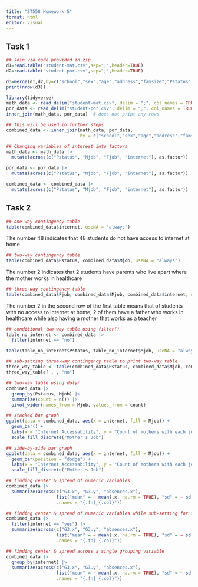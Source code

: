 ```yaml
---
title: "ST558 Homework 5"
format: html
editor: visual
---
```


## Task 1
```r
## Join via code provided in zip
d1=read.table("student-mat.csv",sep=";",header=TRUE)
d2=read.table("student-por.csv",sep=";",header=TRUE)

d3=merge(d1,d2,by=c("school","sex","age","address","famsize","Pstatus","Medu","Fedu","Mjob","Fjob","reason","nursery","internet"))
print(nrow(d3))
```

```r
library(tidyverse)
math_data <- read_delim("student-mat.csv", delim = ";", col_names = TRUE)
por_data <- read_delim("student-por.csv", delim = ";", col_names = TRUE)
inner_join(math_data, por_data)  # does not print any rows
```

```r
## This will be used in further steps
combined_data <- inner_join(math_data, por_data, 
                            by = c("school","sex","age","address","famsize","Pstatus","Medu","Fedu","Mjob","Fjob","reason", "guardian", "traveltime", "studytime", "failures", "schoolsup", "famsup", "activities", "nursery", "higher", "internet", "romantic", "famrel", "freetime", "goout", "Dalc", "Walc", "health"))
```

```r
## Changing variables of interest into factors
math_data <- math_data |>
  mutate(across(c("Pstatus", "Mjob", "Fjob", "internet"), as.factor))

por_data <- por_data |>
  mutate(across(c("Pstatus", "Mjob", "Fjob", "internet"), as.factor))

combined_data <- combined_data |>
  mutate(across(c("Pstatus", "Mjob", "Fjob", "internet"), as.factor))
```

## Task 2
```r
## one-way contingency table
table(combined_data$internet, useNA = "always")
```
The number 48 indicates that 48 students do not have access to internet at home
```r
## two-way contingency table
table(combined_data$Pstatus, combined_data$Mjob, useNA = "always")
```
The number 2 indicates that 2 students have parents who live apart where the mother works in healthcare
```r
## three-way contingency table
table(combined_data$Fjob, combined_data$Mjob, combined_data$internet, useNA = "always")
```
The number 2 in the second row of the first table means that of students with no access to internet at home, 2 of them have a father who works in healthcare while also having a mother that works as a teacher

```r
## conditional two-way table using filter()
table_no_internet <- combined_data |>
  filter(internet == "no")

table(table_no_internet$Pstatus, table_no_internet$Mjob, useNA = "always")
```

```r
## sub-setting three-way contingency table to print two-way table
three_way_table <- table(combined_data$Pstatus, combined_data$Mjob, combined_data$internet, useNA = "always")
three_way_table[ , , "no"]
```

```r
## two-way table using dplyr
combined_data |>
  group_by(Pstatus, Mjob) |>
  summarize(count = n()) |>
  pivot_wider(names_from = Mjob, values_from = count)
```

```r
## stacked bar graph
ggplot(data = combined_data, aes(x = internet, fill = Mjob)) +
  geom_bar() +
  labs(x = "Internet Accessability", y = "Count of mothers with each job", title = "Student's Mothers' Jobs based on Internet Accessability") +
  scale_fill_discrete("Mother's Job")
```

```r
## side-by-side bar graph
ggplot(data = combined_data, aes(x = internet, fill = Mjob)) +
  geom_bar(position = "dodge") +
  labs(x = "Internet Accessability", y = "Count of mothers with each job", title = "Student's Mothers' Jobs based on Internet Accessability") +
  scale_fill_discrete("Mother's Job")
```

```r
## finding center & spread of numeric variables
combined_data |>
  summarize(across(c("G3.x", "G3.y", "absences.x"),
                   list("mean" = ~ mean(.x, na.rm = TRUE), "sd" = ~ sd(.x, na.rm = TRUE)),
                   .names = "{.fn}_{.col}"))
```

```r
## finding center & spread of numeric variables while sub-setting for students with internet at home
combined_data |>
  filter(internet == "yes") |>
  summarize(across(c("G3.x", "G3.y", "absences.x"),
                   list("mean" = ~ mean(.x, na.rm = TRUE), "sd" = ~ sd(.x, na.rm = TRUE)),
                   .names = "{.fn}_{.col}"))
```

```r
## finding center & spread across a single grouping variable
combined_data |>
  group_by(internet) |>
  summarize(across(c("G3.x", "G3.y", "absences.x"),
                   list("mean" = ~ mean(.x, na.rm = TRUE), "sd" = ~ sd(.x, na.rm = TRUE)),
                   .names = "{.fn}_{.col}"))
```






